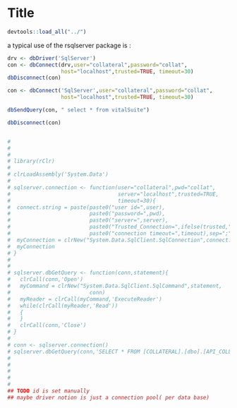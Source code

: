 Title
========================================================

```r
devtools::load_all("../")
```


a typical use of the rsqlserver package is : 

```r

drv <- dbDriver('SqlServer')
con <- dbConnect(drv,user="collateral",password="collat",
                 host="localhost",trusted=TRUE, timeout=30)
dbDisconnect(con)

con <- dbConnect('SqlServer',user="collateral",password="collat",
                 host="localhost",trusted=TRUE, timeout=30)

dbSendQuery(con, " select * from vitalSuite")

dbDisconnect(con)



```


```r

# 
# 
# 
# library(rClr)
# 
# clrLoadAssembly('System.Data')
# 
# sqlserver.connection <- function(user="collateral",pwd="collat",
#                                  server="localhost",trusted=TRUE,
#                                  timeout=30){
#  connect.string = paste(paste0("user id=",user),
#                         paste0("password=",pwd),
#                         paste0("server=",server),
#                         paste0("Trusted_Connection=",ifelse(trusted,"yes","false")),
#                         paste0("connection timeout=",timeout),sep=";")
#  myConnection = clrNew("System.Data.SqlClient.SqlConnection",connect.string)
#  myConnection                     
# }
# 
# 
# sqlserver.dbGetQuery <- function(conn,statement){
#   clrCall(conn,'Open')
#   myCommand = clrNew("System.Data.SqlClient.SqlCommand",statement,
#                         conn)
#   myReader = clrCall(myCommand,'ExecuteReader')
#   while(clrCall(myReader,'Read'))
#   {
#   }
#   clrCall(conn,'Close')
# }
# 
# conn <- sqlserver.connection()
# sqlserver.dbGetQuery(conn,'SELECT * FROM [COLLATERAL].[dbo].[API_COLLAT_CONTRAT]')
# 
# 
# 
# 
#                   
## TODO id is set manually 
## maybe driver notion is just a connection pool( per data base)

```


